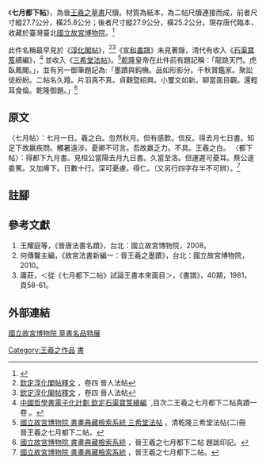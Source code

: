 《'''七月都下帖'''》，為晉[[王羲之|王羲之]][[草書|草書]]尺牘。材質為紙本，為二帖尺牘連接而成，前者尺寸縱27.7公分，橫25.8公分；後者尺寸縱27.9公分，橫25.2公分。現存唐代臨本，收藏於臺灣臺北[[國立故宮博物院|國立故宮博物院]]。<ref>{{Cite web |url=http://www.npm.gov.tw/exhbition/cmoc0009/selec01.htm |title=草書名品特展 |accessdate=2016-11-27 |archive-date=2018-09-29 |archive-url=https://web.archive.org/web/20180929221005/http://www.npm.gov.tw/exhbition/cmoc0009/selec01.htm |dead-url=no }}</ref>

此件名稱最早見於《[[淳化閣帖|淳化閣帖]]》，<ref>[http://ctext.org/library.pl?if=gb&file=69145&page=2 欽定淳化閣帖釋文] {{Wayback|url=http://ctext.org/library.pl?if=gb&file=69145&page=2 |date=20190914181110 }}，卷四 晉人法帖</ref><ref>[http://ctext.org/library.pl?if=gb&file=69145&page=3 欽定淳化閣帖釋文] {{Wayback|url=http://ctext.org/library.pl?if=gb&file=69145&page=3 |date=20170308143205 }}，卷四 晉人法帖</ref>《[[宣和書譜|宣和書譜]]》未見著錄，清代有收入《[[石渠寶笈|石渠寶笈]]續編》，<ref>[http://ctext.org/library.pl?if=gb&file=34097&page=2#七月都下 中國哲學書電子化計劃 欽定石渠寶笈續編] {{Wayback|url=http://ctext.org/library.pl?if=gb&file=34097&page=2#七月都下 |date=20170312033659 }}`,目次二王羲之七月都下二帖真蹟一卷
。</ref> 並收入《[[三希堂法帖|三希堂法帖]]》。<ref>[http://painting.npm.gov.tw/Painting_Page.aspx?dep=P&PaintingId=21089 國立故宮博物院 書畫典藏檢索系統 三希堂法帖] {{Wayback|url=http://painting.npm.gov.tw/Painting_Page.aspx?dep=P&PaintingId=21089 |date=20170312084148 }}，清乾隆三希堂法帖(二)冊　晉王羲之七月都下二帖。</ref>[[乾隆|乾隆]]皇帝在此件前有題記稱：「龍跳天門。虎臥鳳閣。」，並有另一御筆題記為:「墨蹟與鈎橅。品如形影分。千秋賞鑑家。聚訟徒紛紛。二帖名久羶。片羽真不真。貞觀暨紹興。小璽文如新。聊當面目觀。還輕耳食倫。乾隆御題。」<ref>[http://painting.npm.gov.tw/Painting_Page.aspx?dep=P&PaintingId=14845 國立故宮博物院 書畫典藏檢索系統] {{Wayback|url=http://painting.npm.gov.tw/Painting_Page.aspx?dep=P&PaintingId=14845 |date=20170306041131 }}，晉王羲之七月都下二帖 題跋印記。</ref>

== 原文 ==
〈七月帖〉：七月一日。羲之白。忽然秋月。但有感歎。信反。得去月七日書。知足下故羸疾問。觸暑遠涉。憂卿不可言。吾故羸乏力。不具。王羲之白。
〈都下帖〉：得都下九月書。見桓公當陽去月九日書。久當至洛。但運遲可憂耳。蔡公遂委篤。又加㿃下。日數十行。深可憂慮。得仁。（又另行四字存半不可辨）。<ref>[http://painting.npm.gov.tw/Painting_Page.aspx?dep=P&PaintingId=14845 國立故宮博物院 書畫典藏檢索系統] {{Wayback|url=http://painting.npm.gov.tw/Painting_Page.aspx?dep=P&PaintingId=14845 |date=20170306041131 }}，晉王羲之七月都下二帖。</ref>

== 註腳 ==
{{reflist}}

== 參考文獻 ==
# 王耀庭等，《晉唐法書名蹟》，台北：國立故宮博物院，2008。
# 何傳馨主編，《故宮法書新編一：晉王羲之墨蹟》，台北：國立故宮博物院，2010。
# 庸莊，＜從《七月都下二帖》試論王書本來面目＞，《書譜》，40期，1981，頁58-61。

== 外部連結 ==
[http://www.npm.gov.tw/exhbition/cmoc0009/selec01.htm 國立故宮博物院 草書名品特展]{{Wayback|url=http://www.npm.gov.tw/exhbition/cmoc0009/selec01.htm |date=20180929221005 }}
[[Category:王羲之作品|Category:王羲之作品]]
[[Category:國立故宮博物院藝術作品|書]]